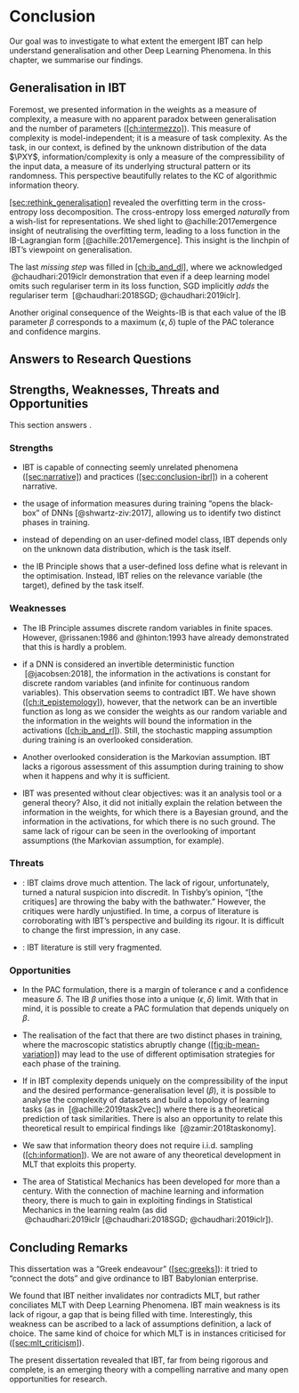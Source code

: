 # Conclusion {#ch:conclusion}

Our goal was to investigate to what extent the emergent [IBT]{acronym-label="IBT" acronym-form="singular+full"} can help understand generalisation and other Deep Learning Phenomena. In this chapter, we summarise our findings.

## Generalisation in IBT

Foremost, we presented information in the weights as a measure of complexity, a measure with no apparent paradox between generalisation and the number of parameters ([\[ch:intermezzo\]][1]). This measure of complexity is model-independent; it is a measure of task complexity. As the task, in our context, is defined by the unknown distribution of the data $\PXY$, information/complexity is only a measure of the compressibility of the input data, a measure of its underlying structural pattern or its randomness. This perspective beautifully relates to the [KC]{acronym-label="KC" acronym-form="singular+full"} of algorithmic information theory.

[\[sec:rethink_generalisation\]][2] revealed the overfitting term in the cross-entropy loss decomposition. The cross-entropy loss emerged *naturally* from a wish-list for representations. We shed light to @achille:2017emergence insight of neutralising the overfitting term, leading to a loss function in the IB-Lagrangian form [@achille:2017emergence]. This insight is the linchpin of [IBT]{acronym-label="IBT" acronym-form="singular+short"}'s viewpoint on generalisation.

The last *missing step* was filled in [\[ch:ib_and_dl\]][3], where we acknowledged  @chaudhari:2019iclr demonstration that even if a deep learning model omits such regulariser term in its loss function, [SGD]{acronym-label="SGD" acronym-form="singular+short"} implicitly *adds* the regulariser term  [@chaudhari:2018SGD; @chaudhari:2019iclr].

Another original consequence of the Weights-IB is that each value of the [IB]{acronym-label="IB" acronym-form="singular+short"} parameter $\beta$ corresponds to a maximum ($\epsilon, \delta$) tuple of the PAC tolerance and confidence margins.

## Answers to Research Questions

## Strengths, Weaknesses, Threats and Opportunities

This section answers .

### Strengths

-   [IBT]{acronym-label="IBT" acronym-form="singular+short"} is capable of connecting seemly unrelated phenomena ([\[sec:narrative\]][4]) and practices ([\[sec:conclusion-ibrl\]][5]) in a coherent narrative.

-   the usage of information measures during training "opens the black-box" of [DNNs]{acronym-label="DNN" acronym-form="plural+short"} [@shwartz-ziv:2017], allowing us to identify two distinct phases in training.

-   instead of depending on an user-defined model class, [IBT]{acronym-label="IBT" acronym-form="singular+short"} depends only on the unknown data distribution, which is the task itself.

-   the [IB]{acronym-label="IB" acronym-form="singular+short"} Principle shows that a user-defined loss define what is relevant in the optimisation. Instead, [IBT]{acronym-label="IBT" acronym-form="singular+short"} relies on the relevance variable (the target), defined by the task itself.

### Weaknesses

-   The [IB]{acronym-label="IB" acronym-form="singular+short"} Principle assumes discrete random variables in finite spaces. However, @rissanen:1986 and @hinton:1993 have already demonstrated that this is hardly a problem.

-   if a [DNN]{acronym-label="DNN" acronym-form="singular+short"} is considered an invertible deterministic function  [@jacobsen:2018], the information in the activations is constant for discrete random variables (and infinite for continuous random variables). This observation seems to contradict [IBT]{acronym-label="IBT" acronym-form="singular+short"}. We have shown ([\[ch:it_epistemology\]][6]), however, that the network can be an invertible function as long as we consider the weights as our random variable and the information in the weights will bound the information in the activations ([\[ch:ib_and_rl\]][7]). Still, the stochastic mapping assumption during training is an overlooked consideration.

-   Another overlooked consideration is the Markovian assumption. [IBT]{acronym-label="IBT" acronym-form="singular+short"} lacks a rigorous assessment of this assumption during training to show when it happens and why it is sufficient.

-   [IBT]{acronym-label="IBT" acronym-form="singular+short"} was presented without clear objectives: was it an analysis tool or a general theory? Also, it did not initially explain the relation between the information in the weights, for which there is a Bayesian ground, and the information in the activations, for which there is no such ground. The same lack of rigour can be seen in the overlooking of important assumptions (the Markovian assumption, for example).

### Threats

-   : [IBT]{acronym-label="IBT" acronym-form="singular+short"} claims drove much attention. The lack of rigour, unfortunately, turned a natural suspicion into discredit. In Tishby's opinion, "\[the critiques\] are throwing the baby with the bathwater." However, the critiques were hardly unjustified. In time, a corpus of literature is corroborating with [IBT]{acronym-label="IBT" acronym-form="singular+short"}'s perspective and building its rigour. It is difficult to change the first impression, in any case.

-   : [IBT]{acronym-label="IBT" acronym-form="singular+short"} literature is still very fragmented.

### Opportunities

-   In the PAC formulation, there is a margin of tolerance $\epsilon$ and a confidence measure $\delta$. The [IB]{acronym-label="IB" acronym-form="singular+short"} $\beta$ unifies those into a unique ($\epsilon, \delta$) limit. With that in mind, it is possible to create a PAC formulation that depends uniquely on $\beta$.

-   The realisation of the fact that there are two distinct phases in training, where the macroscopic statistics abruptly change ([\[fig:ib-mean-variation\]][8]) may lead to the use of different optimisation strategies for each phase of the training.

-   If in [IBT]{acronym-label="IBT" acronym-form="singular+short"} complexity depends uniquely on the compressibility of the input and the desired performance-generalisation level ($\beta$), it is possible to analyse the complexity of datasets and build a topology of learning tasks (as in  [@achille:2019task2vec]) where there is a theoretical prediction of task similarities. There is also an opportunity to relate this theoretical result to empirical findings like  [@zamir:2018taskonomy].

-   We saw that information theory does not require i.i.d. sampling ([\[ch:information\]][9]). We are not aware of any theoretical development in [MLT]{acronym-label="MLT" acronym-form="singular+short"} that exploits this property.

-   The area of Statistical Mechanics has been developed for more than a century. With the connection of machine learning and information theory, there is much to gain in exploiting findings in Statistical Mechanics in the learning realm (as did  @chaudhari:2019iclr [@chaudhari:2018SGD; @chaudhari:2019iclr]).

## Concluding Remarks

This dissertation was a "Greek endeavour" ([\[sec:greeks\]][10]): it tried to "connect the dots" and give ordinance to [IBT]{acronym-label="IBT" acronym-form="singular+short"} Babylonian enterprise.

We found that [IBT]{acronym-label="IBT" acronym-form="singular+short"} neither invalidates nor contradicts [MLT]{acronym-label="MLT" acronym-form="singular+short"}, but rather conciliates [MLT]{acronym-label="MLT" acronym-form="singular+short"} with Deep Learning Phenomena. [IBT]{acronym-label="IBT" acronym-form="singular+short"} main weakness is its lack of rigour, a gap that is being filled with time. Interestingly, this weakness can be ascribed to a lack of assumptions definition, a lack of choice. The same kind of choice for which [MLT]{acronym-label="MLT" acronym-form="singular+short"} is in instances criticised for ([\[sec:mlt_criticism\]][11]).

The present dissertation revealed that [IBT]{acronym-label="IBT" acronym-form="singular+short"}, far from being rigorous and complete, is an emerging theory with a compelling narrative and many open opportunities for research.

  [1]: #ch:intermezzo {reference-type="ref" reference="ch:intermezzo"}
  [2]: #sec-rethink_generalisation {reference-type="ref" reference="sec:rethink_generalisation"}
  [3]: #ch:ib_and_dl {reference-type="ref" reference="ch:ib_and_dl"}
  [4]: #sec-narrative {reference-type="ref" reference="sec:narrative"}
  [5]: #sec-conclusion-ibrl {reference-type="ref" reference="sec:conclusion-ibrl"}
  [6]: #ch:it_epistemology {reference-type="ref" reference="ch:it_epistemology"}
  [7]: #ch:ib_and_rl {reference-type="ref" reference="ch:ib_and_rl"}
  [8]: #fig:ib-mean-variation {reference-type="ref" reference="fig:ib-mean-variation"}
  [9]: #ch:information {reference-type="ref" reference="ch:information"}
  [10]: #sec-greeks {reference-type="ref" reference="sec:greeks"}
  [11]: #sec-mlt_criticism {reference-type="ref" reference="sec:mlt_criticism"}
